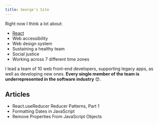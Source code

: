```yaml
---
title: George’s Site
---
```




Right now I think a lot about:

- [React][]
- Web accessibility
- Web design system
- Sustaining a healthy team
- Social justice
- Working across 7 different time zones

I lead a team of 10 web front-end developers, supporting legacy apps, as well as
developing new ones. **Every single member of the team is underrepresented in
the software industry** 😍.

## Articles

<ul>
  <li>
    <Link to="/articles/reducer-patterns/part-1/">
      React.useReducer Reducer Patterns, Part 1
    </Link>
  </li>
  <li>
    <Link to="/articles/to-locale-date-string/">
      Formatting Dates in JavaScript
    </Link>
  </li>
  <li>
    <Link to="/articles/remove-unwanted-properties/">
      Remove Properties From JavaScript Objects
    </Link>
  </li>
</ul>

[react]: https://reactjs.org

